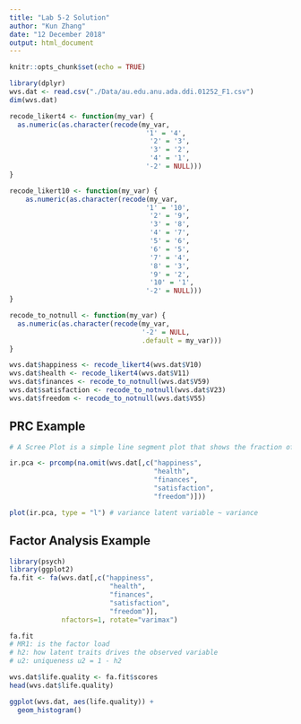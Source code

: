 ```yaml
---
title: "Lab 5-2 Solution"
author: "Kun Zhang"
date: "12 December 2018"
output: html_document
---
```


```r
knitr::opts_chunk$set(echo = TRUE)
```


```r
library(dplyr)
wvs.dat <- read.csv("./Data/au.edu.anu.ada.ddi.01252_F1.csv")
dim(wvs.dat)
```

```r


recode_likert4 <- function(my_var) {
  as.numeric(as.character(recode(my_var,
                                  '1' = '4',
                                   '2' = '3',
                                   '3' = '2',
                                   '4' = '1',
                                  '-2' = NULL)))
}

recode_likert10 <- function(my_var) {
    as.numeric(as.character(recode(my_var,
                                  '1' = '10',
                                   '2' = '9',
                                   '3' = '8',
                                   '4' = '7',
                                   '5' = '6',
                                   '6' = '5',
                                   '7' = '4',
                                   '8' = '3',
                                   '9' = '2',
                                   '10' = '1',
                                  '-2' = NULL)))
}

recode_to_notnull <- function(my_var) {
  as.numeric(as.character(recode(my_var,
                                 '-2' = NULL,
                                 .default = my_var)))
}

```

```r

wvs.dat$happiness <- recode_likert4(wvs.dat$V10)
wvs.dat$health <- recode_likert4(wvs.dat$V11)
wvs.dat$finances <- recode_to_notnull(wvs.dat$V59)
wvs.dat$satisfaction <- recode_to_notnull(wvs.dat$V23)
wvs.dat$freedom <- recode_to_notnull(wvs.dat$V55)

```

## PRC Example
```r
# A Scree Plot is a simple line segment plot that shows the fraction of total variance in the data as explained or represented by each PC.

ir.pca <- prcomp(na.omit(wvs.dat[,c("happiness",
                                    "health",
                                    "finances", 
                                    "satisfaction",
                                    "freedom")])) 

plot(ir.pca, type = "l") # variance latent variable ~ variance
```
## Factor Analysis Example
```r
library(psych)
library(ggplot2)
fa.fit <- fa(wvs.dat[,c("happiness",
                         "health",
                         "finances", 
                         "satisfaction",
                         "freedom")], 
             nfactors=1, rotate="varimax")

fa.fit
# MR1: is the factor load
# h2: how latent traits drives the observed variable
# u2: uniqueness u2 = 1 - h2

wvs.dat$life.quality <- fa.fit$scores
head(wvs.dat$life.quality)

ggplot(wvs.dat, aes(life.quality)) + 
  geom_histogram()


```









